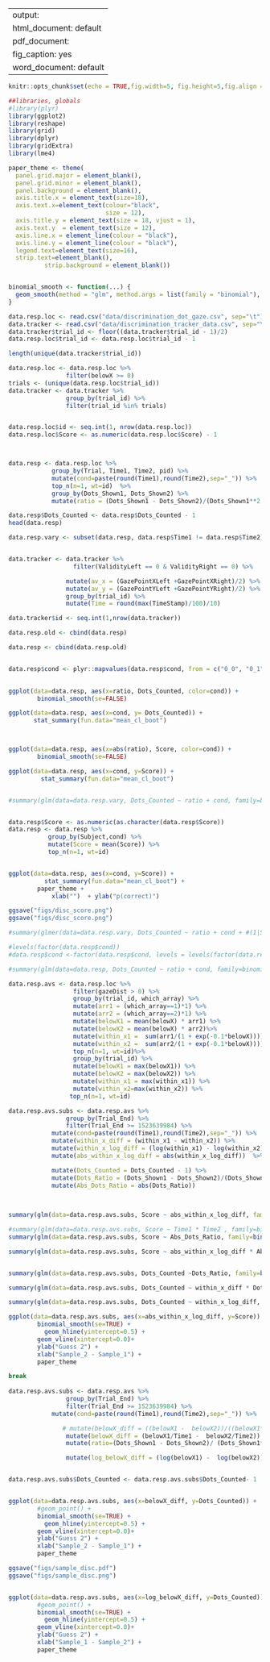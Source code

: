 

---
output:
  html_document: default
  pdf_document:
    fig_caption: yes
  word_document: default
---

```r
knitr::opts_chunk$set(echo = TRUE,fig.width=5, fig.height=5,fig.align = "center",cache=TRUE)
```



```r
##libraries, globals
#library(plyr)
library(ggplot2)
library(reshape)
library(grid)
library(dplyr)
library(gridExtra)
library(lme4)

paper_theme <- theme(
  panel.grid.major = element_blank(), 
  panel.grid.minor = element_blank(), 
  panel.background = element_blank(),
  axis.title.x = element_text(size=18),
  axis.text.x=element_text(colour="black", 
                           size = 12), 
  axis.title.y = element_text(size = 18, vjust = 1),
  axis.text.y  = element_text(size = 12),
  axis.line.x = element_line(colour = "black"), 
  axis.line.y = element_line(colour = "black"),
  legend.text=element_text(size=16),
  strip.text=element_blank(),
          strip.background = element_blank())


binomial_smooth <- function(...) {
  geom_smooth(method = "glm", method.args = list(family = "binomial"), ...)
}
```

```r

data.resp.loc <- read.csv("data/discrimination_dot_gaze.csv", sep="\t")
data.tracker <- read.csv("data/discrimination_tracker_data.csv", sep="\t")
data.tracker$trial_id <- floor((data.tracker$trial_id - 1)/2)
data.resp.loc$trial_id <- data.resp.loc$trial_id - 1

length(unique(data.tracker$trial_id))

data.resp.loc <- data.resp.loc %>%
                filter(belowX >= 0)
trials <- (unique(data.resp.loc$trial_id))
data.tracker <- data.tracker %>%
                group_by(trial_id) %>%
                filter(trial_id %in% trials)


data.resp.loc$id <- seq.int(1, nrow(data.resp.loc))
data.resp.loc$Score <- as.numeric(data.resp.loc$Score) - 1



data.resp <- data.resp.loc %>%
            group_by(Trial, Time1, Time2, pid) %>%
            mutate(cond=paste(round(Time1),round(Time2),sep="_")) %>%
            top_n(n=1, wt=id)  %>%
            group_by(Dots_Shown1, Dots_Shown2) %>%
            mutate(ratio = (Dots_Shown1 - Dots_Shown2)/(Dots_Shown1**2 + Dots_Shown2**2) ** 0.5)  

data.resp$Dots_Counted <- data.resp$Dots_Counted - 1
head(data.resp)

data.resp.vary <- subset(data.resp, data.resp$Time1 != data.resp$Time2)


data.tracker <- data.tracker %>%
                  filter(ValidityLeft == 0 & ValidityRight == 0) %>%

                mutate(av_x = (GazePointXLeft +GazePointXRight)/2) %>%
                mutate(av_y = (GazePointYLeft +GazePointYRight)/2) %>%
                group_by(trial_id) %>%
                mutate(Time = round(max(TimeStamp)/100)/10)

data.tracker$id <- seq.int(1,nrow(data.tracker))

data.resp.old <- cbind(data.resp)
```





```r
data.resp <- cbind(data.resp.old)


data.resp$cond <- plyr::mapvalues(data.resp$cond, from = c("0_0", "0_1", "1_0", "1_1"), to = c("Short_Short", "Short_Long", "Long_Short", "Long_Long"))
 

ggplot(data=data.resp, aes(x=ratio, Dots_Counted, color=cond)) +
        binomial_smooth(se=FALSE)

ggplot(data=data.resp, aes(x=cond, y= Dots_Counted)) +
       stat_summary(fun.data="mean_cl_boot")



ggplot(data=data.resp, aes(x=abs(ratio), Score, color=cond)) +
        binomial_smooth(se=FALSE)

ggplot(data=data.resp, aes(x=cond, y=Score)) +
         stat_summary(fun.data="mean_cl_boot")


#summary(glm(data=data.resp.vary, Dots_Counted ~ ratio + cond, family=binomial(link="probit")))


data.resp$Score <- as.numeric(as.character(data.resp$Score))
data.resp <- data.resp %>%
           group_by(Subject,cond) %>%
           mutate(Score = mean(Score)) %>%
           top_n(n=1, wt=id) 


ggplot(data=data.resp, aes(x=cond, y=Score)) +
          stat_summary(fun.data="mean_cl_boot") +
        paper_theme +
            xlab("")  + ylab("p(correct)")

ggsave("figs/disc_score.png")
ggsave("figs/disc_score.png")

#summary(glmer(data=data.resp.vary, Dots_Counted ~ ratio + cond + #(1|Subject), family=binomial(link="probit")))

#levels(factor(data.resp$cond))
#data.resp$cond <-factor(data.resp$cond, levels = levels(factor(data.resp$cond))[c(2,1,3)])

#summary(glm(data=data.resp, Dots_Counted ~ ratio + cond, family=binomial(link="probit")))
```


```r


data.resp.avs <- data.resp.loc %>%
                  filter(gazeDist > 0) %>%
                  group_by(trial_id, which_array) %>%
                  mutate(arr1 = (which_array==1)*1) %>%
                  mutate(arr2 = (which_array==2)*1) %>%
                  mutate(belowX1 = mean(belowX) * arr1) %>%
                  mutate(belowX2 = mean(belowX) * arr2)%>%
                  mutate(within_x1 =  sum(arr1/(1 + exp(-0.1*belowX)))) %>%
                  mutate(within_x2 =  sum(arr2/(1 + exp(-0.1*belowX)))) %>%
                  top_n(n=1, wt=id)%>%
                  group_by(trial_id) %>%
                  mutate(belowX1 = max(belowX1)) %>%
                  mutate(belowX2 = max(belowX2)) %>%
                  mutate(within_x1 = max(within_x1)) %>%
                  mutate(within_x2=max(within_x2)) %>%
                 top_n(n=1, wt=id)


```

```r

data.resp.avs.subs <- data.resp.avs %>%
                group_by(Trial_End) %>%
                filter(Trial_End >= 1523639984) %>%
            mutate(cond=paste(round(Time1),round(Time2),sep="_")) %>%
            mutate(within_x_diff = (within_x1 - within_x2)) %>%
            mutate(within_x_log_diff = (log(within_x1) - log(within_x2)))  %>%
            mutate(abs_within_x_log_diff = abs(within_x_log_diff))  %>%

            mutate(Dots_Counted = Dots_Counted - 1) %>%
            mutate(Dots_Ratio = (Dots_Shown1 - Dots_Shown2)/(Dots_Shown1**2 + Dots_Shown2**2)**0.5) %>%
            mutate(Abs_Dots_Ratio = abs(Dots_Ratio))
  
  

summary(glm(data=data.resp.avs.subs, Score ~ abs_within_x_log_diff, family=binomial(link="logit")))

#summary(glm(data=data.resp.avs.subs, Score ~ Time1 * Time2 , family=binomial(link="logit")))
summary(glm(data=data.resp.avs.subs, Score ~ Abs_Dots_Ratio, family=binomial(link="probit")))

summary(glm(data=data.resp.avs.subs, Score ~ abs_within_x_log_diff * Abs_Dots_Ratio, family=binomial(link="probit")))


summary(glm(data=data.resp.avs.subs, Dots_Counted ~Dots_Ratio, family=binomial(link="logit")))

summary(glm(data=data.resp.avs.subs, Dots_Counted ~ within_x_diff * Dots_Ratio, family=binomial(link="logit")))

summary(glm(data=data.resp.avs.subs, Dots_Counted ~ within_x_log_diff, family=binomial(link="logit")))

ggplot(data=data.resp.avs.subs, aes(x=abs_within_x_log_diff, y=Score)) +
        binomial_smooth(se=TRUE) +
          geom_hline(yintercept=0.5) +
        geom_vline(xintercept=0.0)+
        ylab("Guess 2") +
        xlab("Sample_2 - Sample_1") +
        paper_theme

```




```r
break
  
data.resp.avs.subs <- data.resp.avs %>%
                group_by(Trial_End) %>%
                filter(Trial_End >= 1523639984) %>%
            mutate(cond=paste(round(Time1),round(Time2),sep="_")) %>%

               # mutate(belowX_diff = ((belowX1 -  belowX2))/((belowX1**2 + belowX2**2))**0.5) %>%
                mutate(belowX_diff = (belowX1/Time1 -  belowX2/Time2)) %>%
                mutate(ratio=(Dots_Shown1 - Dots_Shown2)/ (Dots_Shown1**2 + Dots_Shown2**2)**0.5) %>%

                mutate(log_belowX_diff = (log(belowX1) -  log(belowX2))/(log(belowX1)**2 + log(belowX2)**2)**0.5)


data.resp.avs.subs$Dots_Counted <- data.resp.avs.subs$Dots_Counted- 1


ggplot(data=data.resp.avs.subs, aes(x=belowX_diff, y=Dots_Counted)) +
        #geom_point() +
        binomial_smooth(se=TRUE) +
          geom_hline(yintercept=0.5) +
        geom_vline(xintercept=0.0)+
        ylab("Guess 2") +
        xlab("Sample_2 - Sample_1") +
        paper_theme

ggsave("figs/sample_disc.pdf")
ggsave("figs/sample_disc.png")


ggplot(data=data.resp.avs.subs, aes(x=log_belowX_diff, y=Dots_Counted)) +
        #geom_point() +
        binomial_smooth(se=TRUE) +
          geom_hline(yintercept=0.5) +
        geom_vline(xintercept=0.0)+
        ylab("Guess 2") +
        xlab("Sample_1 - Sample_2") +
        paper_theme



```
